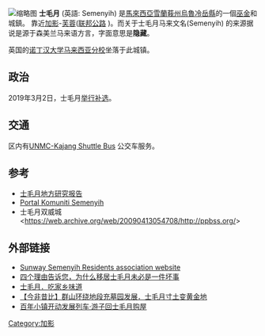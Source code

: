 [[File:2008_general_election_campaign_banners,_Semenyih.jpg|缩略图]]
'''士毛月''' (英語: Semenyih) 是[[馬來西亞|馬來西亞]][[雪蘭莪州|雪蘭莪州]][[烏魯冷岳縣|烏魯冷岳縣]]的一個[[巫金|巫金]]和城鎮。
靠近[[加影|加影]]-[[芙蓉市|芙蓉]]([[马来西亚联邦公路1号|联邦公路]] {{JKR|1}})。而关于士毛月马来文名(Semenyih) 的来源据说是源于森美兰马来语方言，字面意思是'''隐藏'''。

英国的[[諾汀罕大學#国际校区|诺丁汉大学马来西亚分校]]坐落于此城镇。

== 政治 ==
2019年3月2日，士毛月[[2019年士毛月补选|举行补选]]。<!--欢迎协助翻译谢谢！The town is becoming less and less "hidden" as the [[Kuala_Lumpur|Kuala Lumpur]] conurbation (usually called the [[Klang_Valley|Klang Valley]]) expands. The town shares its name with the [[Semenyih_River|Semenyih River]], which is the main river passing near the town. The catchment area of this river is an important source of water for Kuala Lumpur and other parts of the Klang Valley.

The surrounding area is quite hilly, the highest peak nearby being [[Bukit_Arang|Bukit Arang]], 560 m (1838 ft) high. This makes the area home to numerous scenic [[waterfall|waterfall]]s. A more popular tourist attraction in the town is the [[Ostrich|Ostrich]] Wonderland Show Farm. The town is rapidly becoming more accessible, thanks to new highways (such as the [[Kajang-Seremban_Highway|Kajang-Seremban Highway]] {{MES-E|21}} and the [[SILK_Expressway|Kajang SILK Highway]] {{MES-E|18}} ), and more attractive due to new development (including, for example, the [[University_of_Nottingham_in_Malaysia|Malaysian campus]] of the [[University_of_Nottingham|University of Nottingham]]). This transformation from town to metropolis is also reflected in the growth in its population. The 15100 people recorded in the 1991 census had grown to over 45000 by 2000. This corresponds to an annual growth rate of 12.9%, compared with the national average of 2.66% over the same period.

==Incinerator project==
A 1.5 billion [[ringgit|ringgit]] [[incinerator|incinerator]] project was planned for a site between Semenyih and nearby [[Broga|Broga]] by the federal government. In early 2005, a temporary injunction was issued, stopping work on the project, in response to a [[lawsuit|lawsuit]] by residents of the two towns. The project has since been scrapped.<ref>http://www.bernama.com/bernama/v3/news.php?id=271754</ref>

== 士毛月双威城 ==

Bandar Sunway Semenyih is a new township located along the Kajang Semenyih road. There are two new highways near to this township:

1. Silk Highway, which belongs to a subsidiary of [[Sunway_Group|Sunway Group]], a property conglomerate.<ref>[http://www.sunway.com.my/silk/ ] {{webarchive |url=https://web.archive.org/web/20080219032150/http://www.sunway.com.my/silk/ |date=February 19, 2008 }}</ref>

2. Lekas Highway, which belongs to [[IJM_Corporation|IJM Corporation]], another conglomerate in Malaysia.<ref>[http://www.ijm.com IJM Corporation Berhad]. Ijm.com. Retrieved on 2013-07-17.</ref> This highway allows access to [[Kuala_Lumpur|Kuala Lumpur]] and [[Seremban|Seremban]].

The township construction has been planned in 19 phases. As of 2008 seven phases had been completed. Facilities include a clubhouse with a swimming pool and coffee house. A river runs through the township.

===Residents Association===

Residents applied to the Selangor state office of the Malaysia Registrar of Societies to establish a residents association called Bandar Sunway Semenyih Residents Association, as a channel for all problems that residents might encounter.-->

== 交通 ==
区内有[http://www.nottingham.edu.my/AboutUs/Datesandcampusinformation/Mapsanddirections/Shuttlebus.aspx UNMC-Kajang Shuttle Bus] {{Wayback|url=http://www.nottingham.edu.my/AboutUs/Datesandcampusinformation/Mapsanddirections/Shuttlebus.aspx |date=20201001231742 }}公交车服务。
{{UNMC-Kajang Shuttle Bus}}

== 参考 ==

{{reflist}}
* [http://smeh.tripod.com/gefizikal.htm 士毛月地方研究报告] {{Wayback|url=http://smeh.tripod.com/gefizikal.htm |date=20200928175020 }} 
*[https://web.archive.org/web/20070430164336/http://www.semenyih.net/ Portal Komuniti Semenyih]
* 士毛月双威城 <https://web.archive.org/web/20090413054708/http://ppbss.org/>

{{coord|2|57|N|101|51|E|region:MY_type:city_source:GNS-enwiki|display=title}}

== 外部链接 ==
* [https://web.archive.org/web/20090413054708/http://ppbss.org/ Sunway Semenyih Residents association website]
* [https://www.propsocial.my/topic/186/chinese/4-reasons-why-moving-to-semenyih-isn-t-a-bad-idea-posted-by-propsocial-editor 四个理由告诉您，为什么移居士毛月未必是一件坏事] {{Wayback|url=https://www.propsocial.my/topic/186/chinese/4-reasons-why-moving-to-semenyih-isn-t-a-bad-idea-posted-by-propsocial-editor |date=20190520050426 }}
* [http://www.sinchew.com.my/node/1526138 士毛月．吃家乡味道] {{Wayback|url=http://www.sinchew.com.my/node/1526138 |date=20190519083709 }}
* [http://www.sinchew.com.my/node/1522462 【今非昔比】群山环绕地段充墓园发展．士毛月寸土变黄金地] {{Wayback|url=http://www.sinchew.com.my/node/1522462 |date=20190520184618 }}
* [https://www.sinchew.com.my/pad/con/2019-02/23/content_2013053.html 百年小镇开动发展列车·游子回士毛月购屋] {{Wayback|url=https://www.sinchew.com.my/pad/con/2019-02/23/content_2013053.html |date=20190520054028 }}

{{雪蘭莪}}
[[Category:加影|Category:加影]]